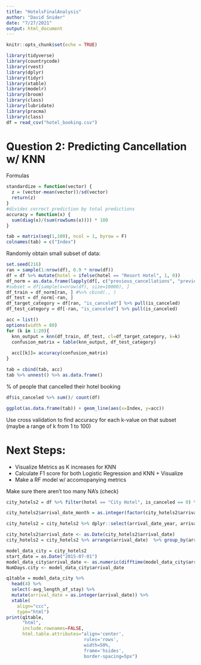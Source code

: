 ```yaml
---
title: "HotelsFinalAnalysis"
author: "David Snider"
date: "7/27/2021"
output: html_document
---
```


```r
knitr::opts_chunk$set(echo = TRUE)
```

```r
library(tidyverse)
library(countrycode)
library(rvest)
library(dplyr)
library(tidyr)
library(xtable)
library(modelr)
library(broom)
library(class)
library(lubridate)
library(pracma)
library(class)
df = read_csv("hotel_booking.csv")
```

# Question 2: Predicting  Cancellation w/ KNN

Formulas
```r
standardize = function(vector) {
  z = (vector-mean(vector))/sd(vector)
  return(z)
}
#divides correct prediction by total predictions
accuracy = function(x) {
  sum(diag(x)/(sum(rowSums(x)))) * 100
}
```

```r
tab = matrix(seq(1,100), ncol = 1, byrow = F)
colnames(tab) = c("Index")
```


Randomly obtain small subset of data:
```r
set.seed(216)
ran = sample(1:nrow(df), 0.9 * nrow(df))
df = df %>% mutate(hotel = ifelse(hotel == "Resort Hotel", 1, 0))
df_norm = as.data.frame(lapply(df[, c("previous_cancellations", "previous_bookings_not_canceled", "lead_time", "adr")], standardize)) #including hotel causes NANs
#subset = df[sample(x=nrow(df), size=10000), ]
df_train = df_norm[ran, ] #%>% cbind(., )
df_test = df_norm[-ran, ]
df_target_category = df[ran, "is_canceled"] %>% pull(is_canceled)
df_test_category = df[-ran, "is_canceled"] %>% pull(is_canceled)
```

```r
acc = list()
options(width = 80)
for (k in 1:20){
  knn_output = knn(df_train, df_test, cl=df_target_category, k=k)
  confusion_matrix = table(knn_output, df_test_category)
  
  acc[[k]]= accuracy(confusion_matrix)
}
```


```r
tab = cbind(tab, acc)
tab %>% unnest() %>% as.data.frame()
```

% of people that cancelled their hotel booking
```r
df$is_canceled %>% sum()/ count(df)
```


```r
ggplot(as.data.frame(tab)) + geom_line(aes(x=Index, y=acc))
```


Use cross validation to find accuracy for each k-value on that subset (maybe a range of k from 1 to 100)

# Next Steps:

- Visualize Metrics as K increases for KNN
- Calculate F1 score for both Logistic Regression and KNN + Visualize
- Make a RF model w/ accomopanying metrics

Make sure there aren't too many NA's (check)
```r
city_hotels2 = df %>% filter(hotel == "City Hotel", is_canceled == 0) %>% dplyr::select(arrival_date_year, arrival_date_month, arrival_date_day_of_month,stays_in_week_nights, stays_in_weekend_nights, adr) %>% mutate(length_of_stay = stays_in_week_nights + stays_in_weekend_nights) %>% arrange(arrival_date_year, arrival_date_month, arrival_date_day_of_month)

city_hotels2$arrival_date_month = as.integer(factor(city_hotels2$arrival_date_month, levels = month.name))

city_hotels2 = city_hotels2 %>% dplyr::select(arrival_date_year, arrival_date_month, arrival_date_day_of_month, length_of_stay, adr) %>% unite("arrival_date", c("arrival_date_year", "arrival_date_month", "arrival_date_day_of_month"), sep = "/") %>% filter(adr != 0.00)

city_hotels2$arrival_date <- as.Date(city_hotels2$arrival_date)
city_hotels2 = city_hotels2 %>% arrange(arrival_date)  %>% group_by(arrival_date) %>% summarise(avg_length_of_stay = mean(length_of_stay), avg_adr = mean(adr))

model_data_city = city_hotels2
start_date = as.Date("2015-07-01")
model_data_city$arrival_date <- as.numeric(difftime(model_data_city$arrival_date, start_date, unit = "days"))
NumDays.city <- model_data_city$arrival_date
```

```r
q1table = model_data_city %>% 
  head(4) %>%
  select(-avg_length_of_stay) %>%
  mutate(arrival_date = as.integer(arrival_date)) %>%
  xtable(
    align="ccc", 
    type="html")
print(q1table, 
      "html", 
      include.rownames=FALSE,
      html.table.attributes="align='center',
                             rules='rows',
                             width=50%,
                             frame='hsides',
                             border-spacing=5px")
```
